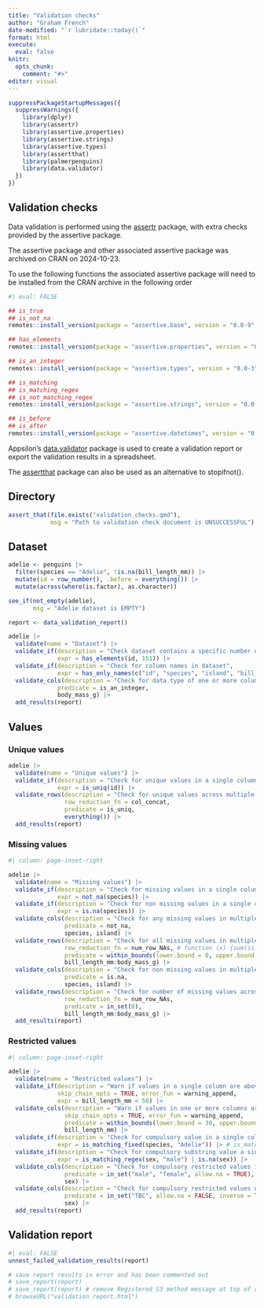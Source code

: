 ```yaml
---
title: "Validation checks"
author: "Graham French"
date-modified: "`r lubridate::today()`"
format: html
execute: 
  eval: false
knitr:
  opts_chunk:
    comment: "#>"
editor: visual
---
```


```r
suppressPackageStartupMessages({
  suppressWarnings({
    library(dplyr)
    library(assertr)
    library(assertive.properties)
    library(assertive.strings)
    library(assertive.types)
    library(assertthat)
    library(palmerpenguins)
    library(data.validator)
  })
})
```

## Validation checks

Data validation is performed using the [assertr](https://cran.r-project.org/web/packages/assertr/vignettes/assertr.html) package, with extra checks provided by the assertive package.

::: {.callout-warning appearance="simple"}
The assertive package and other associated assertive package was archived on CRAN on 2024-10-23.

To use the following functions the associated assertive package will need to be installed from the CRAN archive in the following order

```r
#| eval: FALSE

## is_true
## is_not_na
remotes::install_version(package = "assertive.base", version = "0.0-9", repos = "https://cloud.r-project.org")

## has_elements
remotes::install_version(package = "assertive.properties", version = "0.0-5", repos = "https://cloud.r-project.org")

## is_an_integer
remotes::install_version(package = "assertive.types", version = "0.0-3", repos = "https://cloud.r-project.org")

## is_matching
## is_matching_regex
## is_not_matching_regex
remotes::install_version(package = "assertive.strings", version = "0.0-3", repos = "https://cloud.r-project.org")

## is_before
## is_after
remotes::install_version(package = "assertive.datetimes", version = "0.0-3", repos = "https://cloud.r-project.org")

```
:::

Appsilon's [data.validator](https://appsilon.github.io/data.validator/index.html) package is used to create a validation report or export the validation results in a spreadsheet.

The [assertthat](https://github.com/hadley/assertthat) package can also be used as an alternative to stopifnot().

## Directory

```r
assert_that(file.exists("validation_checks.qmd"), 
            msg = "Path to validation check document is UNSUCCESSFUL")
```

## Dataset

```r
adelie <- penguins |> 
  filter(species == "Adelie", !is.na(bill_length_mm)) |> 
  mutate(id = row_number(), .before = everything()) |> 
  mutate(across(where(is.factor), as.character))
```

```r
see_if(not_empty(adelie), 
       msg = "Adelie dataset is EMPTY")
```

```r
report <- data_validation_report()
```

```r
adelie |> 
  validate(name = "Dataset") |> 
  validate_if(description = "Check dataset contains a specific number of rows",
              expr = has_elements(id, 151)) |> 
  validate_if(description = "Check for column names in dataset",
              expr = has_only_names(c("id", "species", "island", "bill_length_mm", "bill_depth_mm", "flipper_length_mm", "body_mass_g", "sex", "year"))) |>
  validate_cols(description = "Check for data type of one or more columns",
              predicate = is_an_integer,
              body_mass_g) |> 
  add_results(report)
```

## Values

### Unique values

```r
adelie |> 
  validate(name = "Unique values") |>
  validate_if(description = "Check for unique values in a single column",
              expr = is_uniq(id)) |>
  validate_rows(description = "Check for unique values across multiple columns",
                row_reduction_fn = col_concat,
                predicate = is_uniq,
                everything()) |>
  add_results(report)
```

### Missing values

```r
#| column: page-inset-right

adelie |> 
  validate(name = "Missing values") |>
  validate_if(description = "Check for missing values in a single column",
              expr = not_na(species)) |>
  validate_if(description = "Check for non missing values in a single column",
              expr = is.na(species)) |>
  validate_cols(description = "Check for any missing values in multiple columns",
                predicate = not_na,
                species, island) |> 
  validate_rows(description = "Check for all missing values in multiple columns",
                row_reduction_fn = num_row_NAs, # function (x) {sum(is.na(x)}
                predicate = within_bounds(lower.bound = 0, upper.bound = 4, include.upper = FALSE),
                bill_length_mm:body_mass_g) |> 
  validate_cols(description = "Check for non missing values in multiple columns",
                predicate = is.na,
                species, island) |> 
  validate_rows(description = "Check for number of missing values across multiple columns",
                row_reduction_fn = num_row_NAs,
                predicate = in_set(0),
                bill_length_mm:body_mass_g) |>
  add_results(report)
```

### Restricted values

```r
#| column: page-inset-right

adelie |> 
  validate(name = "Restricted values") |> 
  validate_if(description = "Warn if values in a single column are above a defined value or are missing",
              skip_chain_opts = TRUE, error_fun = warning_append,
              expr = bill_length_mm < 50) |> 
  validate_cols(description = "Warn if values in one or more columns are outside a given range",
                skip_chain_opts = TRUE, error_fun = warning_append,
                predicate = within_bounds(lower.bound = 30, upper.bound = 50),
                bill_length_mm) |>
  validate_if(description = "Check for compulsory value in a single column",
              expr = is_matching_fixed(species, "Adelie")) |> # is_matching_regex(PATTERN)
  validate_if(description = "Check for compulsory substring value a single column",
              expr = is_matching_regex(sex, "male") | is.na(sex)) |>
  validate_cols(description = "Check for compulsory restricted values in one or more columns (supply values as an external vector for four or more values; is_matching_fixed | is_matching_regex does not apply as a predicate in validate_cols for across more than one column)",
                predicate = in_set("male", "female", allow.na = TRUE),
                sex) |>
  validate_cols(description = "Check for compulsory restricted values not in one or more columns",
                predicate = in_set("TBC", allow.na = FALSE, inverse = TRUE),
                sex) |>
  add_results(report)
```

## Validation report

```r
#| eval: FALSE
unnest_failed_validation_results(report)

# save report results in error and has been commented out
# save_report(report)
# save_report(report) # remove Registered S3 method message at top of report
# browseURL("validation_report.html")
```

